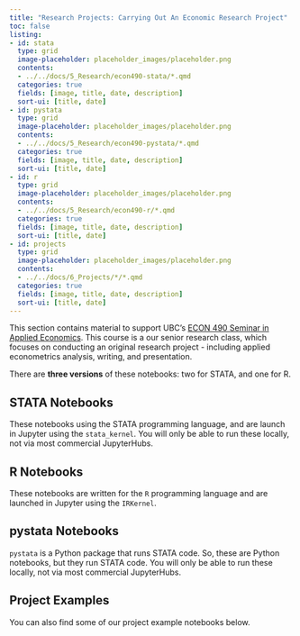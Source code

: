 ```yaml
---
title: "Research Projects: Carrying Out An Economic Research Project"
toc: false
listing:
- id: stata
  type: grid
  image-placeholder: placeholder_images/placeholder.png
  contents:
  - ../../docs/5_Research/econ490-stata/*.qmd
  categories: true
  fields: [image, title, date, description]
  sort-ui: [title, date]
- id: pystata
  type: grid
  image-placeholder: placeholder_images/placeholder.png
  contents:
  - ../../docs/5_Research/econ490-pystata/*.qmd
  categories: true
  fields: [image, title, date, description]
  sort-ui: [title, date]
- id: r
  type: grid
  image-placeholder: placeholder_images/placeholder.png
  contents:
  - ../../docs/5_Research/econ490-r/*.qmd
  categories: true
  fields: [image, title, date, description]
  sort-ui: [title, date]
- id: projects
  type: grid
  image-placeholder: placeholder_images/placeholder.png
  contents:
  - ../../docs/6_Projects/*/*.qmd
  categories: true
  fields: [image, title, date, description]
  sort-ui: [title, date]
---
```


This section contains material to support UBC's [ECON 490 Seminar in Applied Economics](https://economics.ubc.ca/undergraduate/courses/econ-490-course-information/).  This course is a our senior research class, which focuses on conducting an original research project - including applied econometrics analysis, writing, and presentation.

There are **three versions** of these notebooks: two for STATA, and one for R.

::: {.panel-tabset}
## STATA Notebooks

These notebooks using the STATA programming language, and are launch in Jupyter using the `stata_kernel`.  You will only be able to run these locally, not via most commercial JupyterHubs.

::::::{#stata}
::::::

## R Notebooks

These notebooks are written for the `R` programming language and are launched in Jupyter using the `IRKernel`.

::::::{#r}
::::::

## pystata Notebooks

`pystata` is a Python package that runs STATA code.  So, these are Python notebooks, but they run STATA code.  You will only be able to run these locally, not via most commercial JupyterHubs.

::::::{#pystata}
::::::

:::

## Project Examples

You can also find some of our project example notebooks below.

:::{#projects}
:::